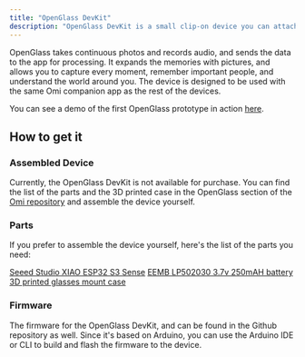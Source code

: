 ```yaml
---
title: "OpenGlass DevKit"
description: "OpenGlass DevKit is a small clip-on device you can attach to your glasses. It runs on Xiao ESp32S3 Sense platform, and features camera and microphone. The device also has a slot for an SD card, which is currently not utilized."
---
```


OpenGlass takes continuous photos and records audio, and sends the data to the app for processing. It expands the memories with pictures, and allows you to capture every moment, remember important people, and understand the world around you. The device is designed to be used with the same Omi companion app as the rest of the devices.

You can see a demo of the first OpenGlass prototype in action [here](https://youtu.be/DsM_-c2e1ew).

## How to get it[​](#how-to-get-it "Direct link to How to get it")

### Assembled Device[​](#assembled-device "Direct link to Assembled Device")

Currently, the OpenGlass DevKit is not available for purchase. You can find the list of the parts and the 3D printed case in the OpenGlass section of the [Omi repository](https://github.com/BasedHardware/Omi/tree/main/OpenGlass) and assemble the device yourself.

### Parts[​](#parts "Direct link to Parts")

If you prefer to assemble the device yourself, here's the list of the parts you need:

[Seeed Studio XIAO ESP32 S3 Sense](https://www.amazon.com/dp/B0C69FFVHH/ref=dp_iou_view_item?ie=UTF8\&psc=1) [EEMB LP502030 3.7v 250mAH battery](https://www.amazon.com/EEMB-Battery-Rechargeable-Lithium-Connector/dp/B08VRZTHDL) [3D printed glasses mount case](https://storage.googleapis.com/scott-misc/openglass_case.stl)

### Firmware[​](#firmware "Direct link to Firmware")

The firmware for the OpenGlass DevKit, and can be found in the Github repository as well. Since it's based on Arduino, you can use the Arduino IDE or CLI to build and flash the firmware to the device.

